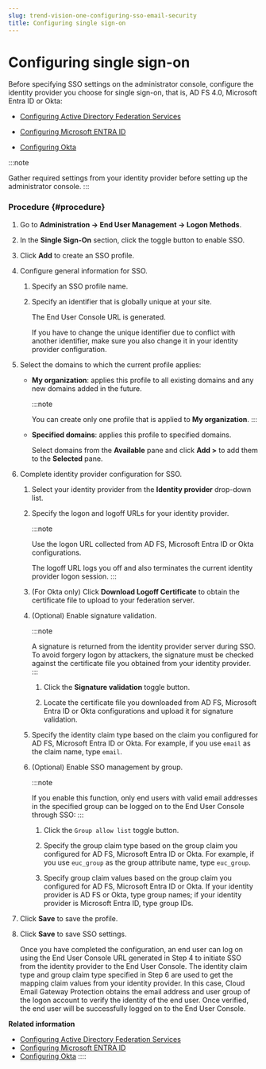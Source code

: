 ```yaml
---
slug: trend-vision-one-configuring-sso-email-security
title: Configuring single sign-on
---
```

# Configuring single sign-on

Before specifying SSO settings on the administrator console, configure the identity provider you choose for single sign-on, that is, AD FS 4.0, Microsoft Entra ID or Okta:

- [Configuring Active Directory Federation Services](configuring-adfs-email-security.mdx)

- [Configuring Microsoft ENTRA ID](configuring-entra-id-email-security.mdx)

- [Configuring Okta](configure-okta-email-security.mdx)

:::note

Gather required settings from your identity provider before setting up the administrator console.
:::

### Procedure {#procedure}

1.  Go to **Administration → End User Management → Logon Methods**.

2.  In the **Single Sign-On** section, click the toggle button to enable SSO.

3.  Click **Add** to create an SSO profile.

4.  Configure general information for SSO.

    1.  Specify an SSO profile name.

    2.  Specify an identifier that is globally unique at your site.

        The End User Console URL is generated.

        If you have to change the unique identifier due to conflict with another identifier, make sure you also change it in your identity provider configuration.

5.  Select the domains to which the current profile applies:

    - **My organization**: applies this profile to all existing domains and any new domains added in the future.

      :::note

      You can create only one profile that is applied to **My organization**.
      :::

    - **Specified domains**: applies this profile to specified domains.

      Select domains from the **Available** pane and click **Add \>** to add them to the **Selected** pane.

6.  Complete identity provider configuration for SSO.

    1.  Select your identity provider from the **Identity provider** drop-down list.

    2.  Specify the logon and logoff URLs for your identity provider.

        :::note

        Use the logon URL collected from AD FS, Microsoft Entra ID or Okta configurations.

        The logoff URL logs you off and also terminates the current identity provider logon session.
        :::

    3.  (For Okta only) Click **Download Logoff Certificate** to obtain the certificate file to upload to your federation server.

    4.  (Optional) Enable signature validation.

        :::note

        A signature is returned from the identity provider server during SSO. To avoid forgery logon by attackers, the signature must be checked against the certificate file you obtained from your identity provider.
        :::

        1.  Click the **Signature validation** toggle button.

        2.  Locate the certificate file you downloaded from AD FS, Microsoft Entra ID or Okta configurations and upload it for signature validation.

    5.  Specify the identity claim type based on the claim you configured for AD FS, Microsoft Entra ID or Okta. For example, if you use `email` as the claim name, type `email`.

    6.  (Optional) Enable SSO management by group.

        :::note

        If you enable this function, only end users with valid email addresses in the specified group can be logged on to the End User Console through SSO:
        :::

        1.  Click the `Group allow list` toggle button.

        2.  Specify the group claim type based on the group claim you configured for AD FS, Microsoft Entra ID or Okta. For example, if you use `euc_group` as the group attribute name, type `euc_group`.

        3.  Specify group claim values based on the group claim you configured for AD FS, Microsoft Entra ID or Okta. If your identity provider is AD FS or Okta, type group names; if your identity provider is Microsoft Entra ID, type group IDs.

7.  Click **Save** to save the profile.

8.  Click **Save** to save SSO settings.

    Once you have completed the configuration, an end user can log on using the End User Console URL generated in Step 4 to initiate SSO from the identity provider to the End User Console. The identity claim type and group claim type specified in Step 6 are used to get the mapping claim values from your identity provider. In this case, Cloud Email Gateway Protection obtains the email address and user group of the logon account to verify the identity of the end user. Once verified, the end user will be successfully logged on to the End User Console.

**Related information**

- [Configuring Active Directory Federation Services](configuring-adfs-email-security.mdx)
- [Configuring Microsoft ENTRA ID](configuring-entra-id-email-security.mdx)
- [Configuring Okta](configure-okta-email-security.mdx)
::::
